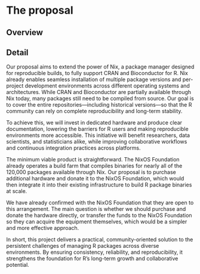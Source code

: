 # The proposal
<!--
This is where the proposal should be outlined. 
-->

## Overview
<!--
At a high-level address what your proposal is and how it will address the
problem identified. Highlight any benefits to the R Community that follow from
solving the problem. This should be your most compelling section.
-->

## Detail
<!--
Go into more detail about the specifics of the project and it delivers against the problem.


Depending on project type the detail section should include:

 - [ ] Minimum Viable Product
 - [ ] Architecture
 - [ ] Assumptions
-->

Our proposal aims to extend the power of Nix, a package manager designed for reproducible builds, 
to fully support CRAN and Bioconductor for R. Nix already enables seamless installation of multiple
package versions and per-project development environments across different operating systems and architectures. 
While CRAN and Bioconductor are partially available through Nix today, many packages still need to be compiled from source. 
Our goal is to cover the entire repositories—including historical versions—so that the R community can rely on complete reproducibility and long-term stability.

To achieve this, we will invest in dedicated hardware and produce clear documentation, 
lowering the barriers for R users and making reproducible environments more accessible. 
This initiative will benefit researchers, data scientists, and statisticians alike, 
while improving collaborative workflows and continuous integration practices across platforms.

The minimum viable product is straightforward. The NixOS Foundation already operates a build farm that 
compiles binaries for nearly all of the 120,000 packages available through Nix. Our proposal is to purchase 
additional hardware and donate it to the NixOS Foundation, which would then integrate it into their 
existing infrastructure to build R package binaries at scale.

We have already confirmed with the NixOS Foundation that they are open to this arrangement. 
The main question is whether we should purchase and donate the hardware directly, 
or transfer the funds to the NixOS Foundation so they can acquire the equipment themselves, which would
be a simpler and more effective approach.

In short, this project delivers a practical, community-oriented solution to the persistent 
challenges of managing R packages across diverse environments. 
By ensuring consistency, reliability, and reproducibility, 
it strengthens the foundation for R’s long-term growth and collaborative potential.

